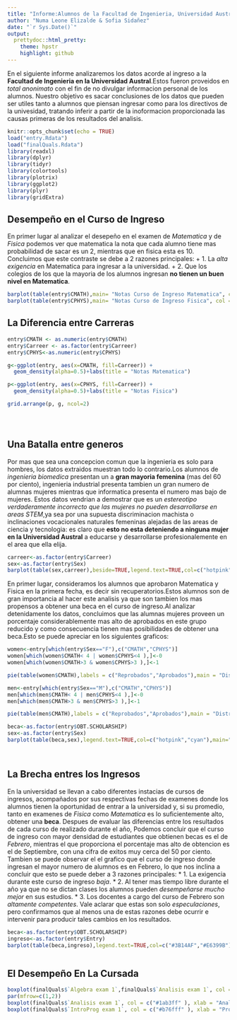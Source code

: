 ```yaml
---
title: "Informe:Alumnos de la Facultad de Ingenieria, Universidad Austral"
author: "Numa Leone Elizalde & Sofia Sidañez"
date: "`r Sys.Date()`"
output:
  prettydoc::html_pretty:
    theme: hpstr
    highlight: github
---
```

En el siguiente informe analizaremos los datos acorde al ingreso a la **Facultad de Ingenieria en la Universidad Austral**.Estos fueron proveidos en *total anonimato* con el fin de no divulgar informacion personal de los alumnos.
Nuestro objetivo es sacar conclusiones de los datos que pueden ser utiles tanto a alumnos que piensan ingresar como para los directivos de la univesidad, tratando inferir a partir de la inoformacion proporcionada las causas primeras de los resultados del analisis.

```r
knitr::opts_chunk$set(echo = TRUE)
load("entry.Rdata")
load("finalQuals.Rdata")
library(readxl)
library(dplyr)
library(tidyr)
library(colortools)
library(plotrix)
library(ggplot2)
library(plyr)
library(gridExtra)
```

## Desempeño en el Curso de Ingreso
En primer lugar al analizar el desepeño en el examen de *Matematica* y de *Fisica* podemos ver que matematica la nota que cada alumno tiene mas probabilidad de sacar es un 2, mientras que en fisica esta es 10.
Concluimos que este contraste se debe a 2 razones principales:
+ 1. La *alta exigencia* en Matematica para ingresar a la universidad.
+ 2. Que los colegios de los que la mayoria de los alumnos ingresan **no tienen un buen nivel en Matematica**.


```r

barplot(table(entry$CMATH),main= "Notas Curso de Ingreso Matematica", col = rainbow(12))
barplot(table(entry$CPHYS),main= "Notas Curso de Ingreso Fisica", col = rainbow(12))
```

## La Diferencia entre Carreras

```r
entry$CMATH <- as.numeric(entry$CMATH)
entry$Carreer <- as.factor(entry$Carreer)
entry$CPHYS<-as.numeric(entry$CPHYS)

g<-ggplot(entry, aes(x=CMATH, fill=Carreer)) +
  geom_density(alpha=0.5)+labs(title = "Notas Matematica")

p<-ggplot(entry, aes(x=CPHYS, fill=Carreer)) +
  geom_density(alpha=0.5)+labs(title = "Notas Fisica")

grid.arrange(p, g, ncol=2)





```

## Una Batalla entre generos

Por mas que sea una concepcion comun que la ingenieria es solo para hombres, los datos extraidos muestran todo lo contrario.Los alumnos de *ingenieria biomedica* presentan un a **gran mayoria femenina** (mas del 60 por ciento), ingenieria industrial presenta tambien un gran numero de alumnas mujeres mientras que informatica presenta el numero mas bajo de mujeres.
Estos datos vendrian a demostrar que es un *estereotipo verdaderamente incorrecto que las mujeres no pueden desarrollarse en areas STEM*,ya sea por una supuesta discriminacion machista o inclinaciones vocacionales naturales femeninas alejadas de las areas de ciencia y tecnologia: es claro que **esto no esta deteniendo a ninguna mujer en la Universidad Austral** a  educarse y desarrollarse profesionalemente en el area que ella elija.

```r
carreer<-as.factor(entry$Carreer)
sex<-as.factor(entry$Sex)
barplot(table(sex,carreer),beside=TRUE,legend.text=TRUE,col=c("hotpink","cyan"),main="Proporcion De Mujeres y Hombres Por Carrera")

```




En primer lugar, consideramos los alumnos que aprobaron Matematica y Fisica en la primera fecha, es decir sin recuperatorios.Estos alumnos son de gran importancia al hacer este analisis ya que son tambien los mas propensos a obtener una beca en el curso de ingreso.Al analizar detenidamente los datos, concluimos que las alumnas mujeres proveen un porcentaje considerablemente mas alto de aprobados en este grupo reducido y como consecuencia tienen mas posibilidades de obtener una beca.Esto se puede apreciar en los siguientes graficos:

```r
women<-entry[which(entry$Sex=="F"),c("CMATH","CPHYS")]
women[which(women$CMATH< 4 | women$CPHYS<4 ),]<-0
women[which(women$CMATH>3 & women$CPHYS>3 ),]<-1

pie(table(women$CMATH),labels = c("Reprobados","Aprobados"),main = "Distribucion de aprobados mujeres",col = c("magenta","hotpink"))

men<-entry[which(entry$Sex=="M"),c("CMATH","CPHYS")]
men[which(men$CMATH< 4 | men$CPHYS<4 ),]<-0
men[which(men$CMATH>3 & men$CPHYS>3 ),]<-1

pie(table(men$CMATH),labels = c("Reprobados","Aprobados"),main = "Distribucion de aprobados hombres",col = c("cyan","blue"))

beca<-as.factor(entry$OBT.SCHOLARSHIP)
sex<-as.factor(entry$Sex)
barplot(table(beca,sex),legend.text=TRUE,col=c("hotpink","cyan"),main="Proporcion De Mujeres y Hombres y si tienen Beca")




```



##  La Brecha entres los Ingresos

En la universidad se llevan a cabo diferentes instacias de cursos de ingresos, acompañados por sus respectivas fechas de examenes donde los alumnos tienen la oportunidad de entrar a la universidad y, si su promedio, tanto en examenes de *Fisica* como *Matematica* es lo suficientemente alto, obtener una **beca**.
Despues de evaluar las diferencias entre los resultados de cada curso de realizado durante el año, Podemos concluir que el curso de ingreso con mayor densidad de estudiantes que obtienen becas es el de *Febrero*, mientras el que proporciona el porcentaje mas alto de obtencion es el de Septiembre, con una cifra de exitos muy cerca del 50 por ciento.
Tambien se puede observar el el grafico que el curso de ingreso donde ingresan el mayor numero de alumnos es en Febrero, lo que nos inclina a concluir que esto se puede deber a 3 razones principales:
* 1. La exigencia durante este curso de ingreso *baja*.
* 2. Al tener mas tiempo libre durante el año ya que no se dictan clases los alumnos pueden *desempeñarse mucho mejor* en sus estudios.
* 3. Los docentes a cargo del curso de Febrero son *altamente competentes*.
Vale aclarar que estas son solo *especulaciones*, pero confirmamos que al menos una de estas razones debe ocurrir e intervenir para producir tales cambios en los resultados.

```r

beca<-as.factor(entry$OBT.SCHOLARSHIP)
ingreso<-as.factor(entry$Entry)
barplot(table(beca,ingreso),legend.text=TRUE,col=c("#3B14AF","#E6399B"),ylab="Cantidad de Alumnos",xlab="Ingreso",main="Beca Por Curso De Ingreso")



```

## El Desempeño En La Cursada
```r


boxplot(finalQuals$`Algebra exam 1`,finalQuals$`Analisis exam 1`, col = c("#55ff55" ,"#aaff55" ), xlab = "Algebra 1", ylab = "Notas", main = "Parcial 1                               Parcial 2")
par(mfrow=c(1,2))
boxplot(finalQuals$`Analisis exam 1`, col = c("#1ab3ff" ), xlab = "Analisis 1", ylab = "Notas", main = "Parcial 1")
boxplot(finalQuals$`IntroProg exam 1`, col = c("#b76fff" ), xlab = "Prog. 1", ylab = "Notas", main = "Promedio Notas Prog. 1")



```
```r


```